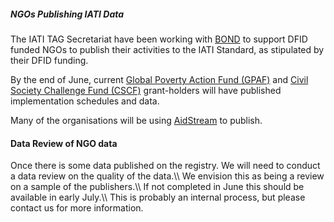=====NGOs Publishing IATI Data=====
The IATI TAG Secretariat have been working with [[http://www.bond.org.uk/|BOND]] to support DFID funded NGOs to publish their activities to the IATI Standard, as stipulated by their DFID funding.

By the end of June, current [[http://www.dfid.gov.uk/work-with-us/funding-opportunities/not-for-profit-organisations/global-poverty-action-fund/|Global Poverty Action Fund (GPAF)]] and [[http://www.dfid.gov.uk/Work-with-us/Funding-opportunities/Not-for-profit-organisations/CSCF/|Civil Society Challenge Fund (CSCF)]] grant-holders will have published implementation schedules and data. 

Many of the organisations will be using [[tools:aid_stream:start|AidStream]] to publish. 

====Data Review of NGO data====
Once there is some data published on the registry. We will need to conduct a data review on the quality of the data.\\
We envision this as being a review on a sample of the publishers.\\
If not completed in June this should be available in early July.\\
This is probably an internal process, but please contact us for more information.
